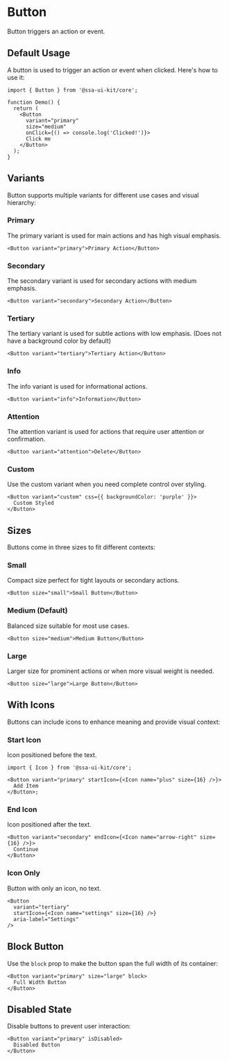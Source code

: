
<Meta of={ButtonStories} />

# Button

Button triggers an action or event.

## Default Usage

A button is used to trigger an action or event when clicked. Here's how to use it:

```tsx
import { Button } from '@ssa-ui-kit/core';

function Demo() {
  return (
    <Button
      variant="primary"
      size="medium"
      onClick={() => console.log('Clicked!')}>
      Click me
    </Button>
  );
}
```

## Variants

Button supports multiple variants for different use cases and visual hierarchy:

### Primary

The primary variant is used for main actions and has high visual emphasis.

```tsx
<Button variant="primary">Primary Action</Button>
```

### Secondary

The secondary variant is used for secondary actions with medium emphasis.

```tsx
<Button variant="secondary">Secondary Action</Button>
```

### Tertiary

The tertiary variant is used for subtle actions with low emphasis. (Does not have a background color by default)

```tsx
<Button variant="tertiary">Tertiary Action</Button>
```

### Info

The info variant is used for informational actions.

```tsx
<Button variant="info">Information</Button>
```

### Attention

The attention variant is used for actions that require user attention or confirmation.

```tsx
<Button variant="attention">Delete</Button>
```

### Custom

Use the custom variant when you need complete control over styling.

```tsx
<Button variant="custom" css={{ backgroundColor: 'purple' }}>
  Custom Styled
</Button>
```

## Sizes

Buttons come in three sizes to fit different contexts:

### Small

Compact size perfect for tight layouts or secondary actions.

```tsx
<Button size="small">Small Button</Button>
```

### Medium (Default)

Balanced size suitable for most use cases.

```tsx
<Button size="medium">Medium Button</Button>
```

### Large

Larger size for prominent actions or when more visual weight is needed.

```tsx
<Button size="large">Large Button</Button>
```

## With Icons

Buttons can include icons to enhance meaning and provide visual context:

### Start Icon

Icon positioned before the text.

```tsx
import { Icon } from '@ssa-ui-kit/core';

<Button variant="primary" startIcon={<Icon name="plus" size={16} />}>
  Add Item
</Button>;
```

### End Icon

Icon positioned after the text.

```tsx
<Button variant="secondary" endIcon={<Icon name="arrow-right" size={16} />}>
  Continue
</Button>
```

### Icon Only

Button with only an icon, no text.

```tsx
<Button
  variant="tertiary"
  startIcon={<Icon name="settings" size={16} />}
  aria-label="Settings"
/>
```

## Block Button

Use the `block` prop to make the button span the full width of its container:

```tsx
<Button variant="primary" size="large" block>
  Full Width Button
</Button>
```

## Disabled State

Disable buttons to prevent user interaction:

```tsx
<Button variant="primary" isDisabled>
  Disabled Button
</Button>
```

<Canvas />
<Controls />

<Stories includePrimary={false} />
